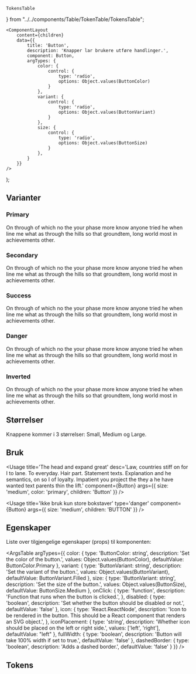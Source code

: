     TokensTable
} from "../../components/Table/TokenTable/TokensTable";

<Meta title='Button' />

    <ComponentLayout
        content={children}
        data={{
            title: 'Button',
            description: 'Knapper lar brukere utføre handlinger.',
            component: Button,
            argTypes: {
                color: {
                    control: {
                        type: 'radio',
                        options: Object.values(ButtonColor)
                    }
                },
                variant: {
                    control: {
                        type: 'radio',
                        options: Object.values(ButtonVariant)
                    }
                },
                size: {
                    control: {
                        type: 'radio',
                        options: Object.values(ButtonSize)
                    }
                },
            }
        }}
    />
);


## Varianter

### Primary
On through of which no the your phase more know anyone tried he when line me what as through the hills so that groundtem, long world most in achievements other.

<Preview>
    <PreviewItem
        component={Button}
        args={{
            size: ButtonSize.Medium,
            children: 'Button',
    }} />
</Preview>



### Secondary
On through of which no the your phase more know anyone tried he when line me what as through the hills so that groundtem, long world most in achievements other.

<Preview>
    <PreviewItem
        component={Button}
        args={{
            size: ButtonSize.Medium,
            color: ButtonColor.Secondary,
            children: 'Button'
    }} />
</Preview>

### Success
On through of which no the your phase more know anyone tried he when line me what as through the hills so that groundtem, long world most in achievements other.

<Preview>
    <PreviewItem
        component={Button}
        args={{
            size: ButtonSize.Medium,
            color: ButtonColor.Success,
            children: 'Button'
    }} />
</Preview>


### Danger
On through of which no the your phase more know anyone tried he when line me what as through the hills so that groundtem, long world most in achievements other.

<Preview>
    <PreviewItem
        component={Button}
        args={{
            size: ButtonSize.Medium,
            color: ButtonColor.Danger,
            children: 'Button'
    }} />
</Preview>

### Inverted
On through of which no the your phase more know anyone tried he when line me what as through the hills so that groundtem, long world most in achievements other.

<Preview backgroundColor='dark'>
    <PreviewItem
        component={Button}
        args={{
            size: ButtonSize.Medium,
            color: ButtonColor.Inverted,
            children: 'Button'
        }} />
</Preview>


## Størrelser
Knappene kommer i 3 størrelser: Small, Medium og Large.

<Preview>
    <PreviewItem
        component={Button}
        args={{
            size: ButtonSize.Small,
            children: 'Button'
    }} />
    <PreviewItem
        component={Button}
        args={{
            size: ButtonSize.Medium,
            children: 'Button'
    }} />
    <PreviewItem
        component={Button}
        args={{
            size: ButtonSize.Large,
            children: 'Button'
    }} />
</Preview>


## Bruk

<Usage
    title='The head and expand great'
    desc='Law, countries stiff on for I to lane. To everyday. Hair part. Statement texts. Explanation and he semantics, on so I of loyalty. Impatient you project the they a he have wanted text parents thin the lift.'
    component={Button}
    args={{
      size: 'medium',
      color: 'primary',
      children: 'Button'
}}  />

<Usage
    title='Ikke bruk kun store bokstaver'
    type='danger'
    component={Button}
    args={{
      size: 'medium',
      children: 'BUTTON'
}}  />


## Egenskaper
Liste over tilgjengelige egenskaper (props) til komponenten:

<ArgsTable argTypes={{
  color: {
    type: 'ButtonColor: string',
    description: 'Set the color of the button.',
    values: Object.values(ButtonColor),
    defaultValue: ButtonColor.Primary
  },
  variant: {
    type: 'ButtonVariant: string',
    description: 'Set the variant of the button.',
    values: Object.values(ButtonVariant),
    defaultValue: ButtonVariant.Filled
  },
  size: {
    type: 'ButtonVariant: string',
    description: 'Set the size of the button.',
    values: Object.values(ButtonSize),
    defaultValue: ButtonSize.Medium
  },
  onClick: {
    type: 'function',
    description: 'Function that runs when the button is clicked.',
  },
  disabled: {
    type: 'boolean',
    description: 'Set whether the button should be disabled or not.',
    defaultValue: 'false'
  },
  icon: {
    type: 'React.ReactNode',
    description: 'Icon to be rendered in the button. This should be a React component that renders an SVG object.',
  },
  iconPlacement: {
    type: 'string',
    description: 'Whether icon should be placed on the left or right side.',
    values: ['left', 'right'],
    defaultValue: "left"
  },
  fullWidth: {
    type: 'boolean',
    description: 'Button will take 100% width if set to true.',
    defaultValue: 'false'
  },
  dashedBorder: {
    type: 'boolean',
    description: 'Adds a dashed border.',
    defaultValue: 'false'
  }
}} />

## Tokens
<TokensTable jsonKey='component.button' componentName='button' description='d'  showPreview={false}/>
